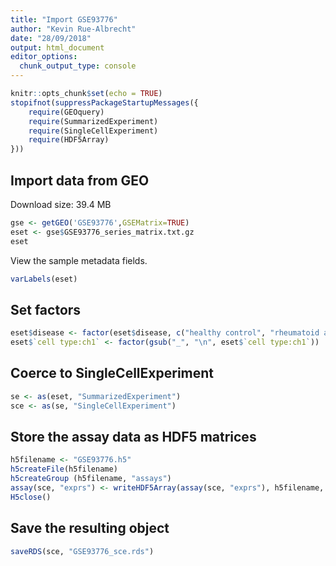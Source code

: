 ```yaml
---
title: "Import GSE93776"
author: "Kevin Rue-Albrecht"
date: "28/09/2018"
output: html_document
editor_options: 
  chunk_output_type: console
---
```


```r
knitr::opts_chunk$set(echo = TRUE)
stopifnot(suppressPackageStartupMessages({
    require(GEOquery)
    require(SummarizedExperiment)
    require(SingleCellExperiment)
    require(HDF5Array)
}))
```

## Import data from GEO

Download size: 39.4 MB

```r
gse <- getGEO('GSE93776',GSEMatrix=TRUE)
eset <- gse$GSE93776_series_matrix.txt.gz
eset
```

View the sample metadata fields.

```r
varLabels(eset)
```

## Set factors

```r
eset$disease <- factor(eset$disease, c("healthy control", "rheumatoid arthritis"))
eset$`cell type:ch1` <- factor(gsub("_", "\n", eset$`cell type:ch1`))
```

## Coerce to SingleCellExperiment

```r
se <- as(eset, "SummarizedExperiment")
sce <- as(se, "SingleCellExperiment")
```

## Store the assay data as HDF5 matrices

```r
h5filename <- "GSE93776.h5"
h5createFile(h5filename)
h5createGroup (h5filename, "assays")
assay(sce, "exprs") <- writeHDF5Array(assay(sce, "exprs"), h5filename, "assays/exprs", chunkdim = c(100, 20), verbose=TRUE)
H5close()
```

## Save the resulting object

```r
saveRDS(sce, "GSE93776_sce.rds")
```
